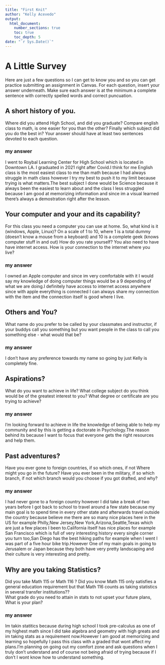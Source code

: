```yaml
---
title: "First Knit"
author: "Kelly Acevedo"
output: 
  html_document:
    number_sections: true
    toc: true
    toc_depth: 5
date: "`r Sys.Date()`"   
---
```


# A Little Survey

Here are just a few questions so I can get to know you and so you can get practice submitting an assignment in Canvas.  For each question, insert your answer underneath. Make sure each answer is at the minimum a complete sentence with correctly spelled words and correct puncuation. 

## A short history of you.  
Where did you attend High School, and did you graduate? Compare english class to math, is one easier for you than the other? Finally which subject did you do the best in? Your answer should have at least two sentences devoted to each question.  
  
### my answer     
I went to Roybal Learning Center for High School which is located in Downtown LA. I graduated in 2021 right after Covid.I think for me English class is the most easiest class to me than math because I had always struggle in math class however I try my best to push it to my limit because trying is what matters.The best subject I done would be Science because it always been the easiest to learn about and the class I less struggled because I am good at memorizing information and since im a visual learned there's always a demostration right after the lesson.  

     


## Your computer and your and its capability?  
 For this class  you need a computer you can use at home.  So, what kind is it (windows, Apple, Linux)?  On a scale of 1 to 10, where 1 is a total dummy (doesn't know a mouse from a keyboard) and 10 is a complete geek (knows computer stuff in and out) How do you rate yourself?  You also need to have have internet access. How is your connection to the internet where you live?

### my answer   
 I owned an Apple computer and since im very comfortable with it I would say my knowledge of doing computer things would be a 9 depending of what we are doing.I definitely have access to internet access anywhere since with apple everything is connected I can always share my connection with the item and the connection itself is good where I live. 
   

## Others and You?   
What name do you prefer to be called by your classmates and instructor, if your buddys call you something but you want people in the class to call you something else - what would that be? 

### my answer     
  
   I don't have any preference towards my name so going by just Kelly is completely fine.

 




## Aspirations?   
What do you want to achieve in life?  What college subject do you think would be of the greatest interest to you? What degree or certificate are you trying to achieve?

### my answer     
  
      
I'm looking forward to achieve in life the knowledge of being able to help my community and by this is getting a doctorate in Psychology.The reason behind its because I want to focus that everyone gets the right resources and help them.
 




## Past adventures?  
Have you ever gone to foreign countries, if so which ones, if not Where might you go in the future?  Have you ever been in the military, if so which branch, if not which branch would you choose if you got drafted, and why?

### my answer     
  
I had never gone to a foreign country however I did take a break of two years before I got back to school to travel around a few state because my main goal is to spend time in every other state and afterwards travel outside the country because believe me there are so many nice places here in the US for example Philly,New Jersey,New York,Arizona,Seattle,Texas which are just a few places I been to.California itself has nice places for example San Francisco which is full of very interesting history every single corner you turn too,San Diego has the best hiking paths for example when I went I was part of a five hour bike trip.However One of my main goals in going to Jerusalem or Japan because they both have very pretty landscaping and their culture is very interesting and pretty.

   
  




## Why are you taking Statistics?  
Did you take Math 115 or Math 116 ?  Did you know Math 115 only satisfies a general education requirement but that Math 116 counts as taking statistics in several transfer institutions??  
What grade do you need to attain in stats to not upset your future plans, What is your plan?  
 

### my answer     
  
   Im takin statitics because during high school I took pre-calculus as one of my highest math since I did take algebra and geometry with high greats and im taking stats as a requirement now.However I am good at memorizing and learning so hopefully I pass this class with a graded that wont affect my plans.I'm planning on going out my comfort zone and ask questions when I truly don't understand and of course not being afraid of trying because if I don't I wont know how to understand something.
   
 
 






  




